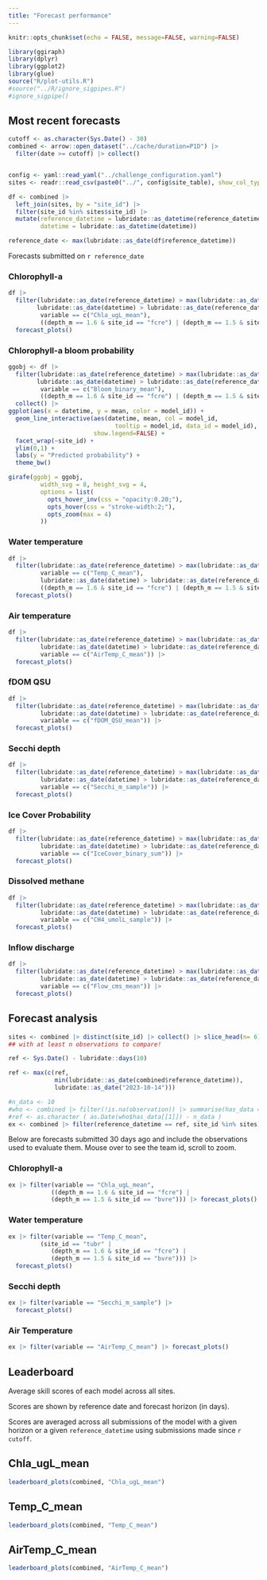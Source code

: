 ```yaml
---
title: "Forecast performance"
---
```


```r
knitr::opts_chunk$set(echo = FALSE, message=FALSE, warning=FALSE)
```

```r
library(ggiraph)
library(dplyr)
library(ggplot2)
library(glue)
source("R/plot-utils.R")
#source("../R/ignore_sigpipes.R")
#ignore_sigpipe()


```

## Most recent forecasts {#sec-performance}


```r
cutoff <- as.character(Sys.Date() - 30)
combined <- arrow::open_dataset("../cache/duration=P1D") |> 
  filter(date >= cutoff) |> collect()


config <- yaml::read_yaml("../challenge_configuration.yaml")
sites <- readr::read_csv(paste0("../", config$site_table), show_col_types = FALSE)

df <- combined |> 
  left_join(sites, by = "site_id") |> 
  filter(site_id %in% sites$site_id) |> 
  mutate(reference_datetime = lubridate::as_datetime(reference_datetime),
         datetime = lubridate::as_datetime(datetime))

reference_date <- max(lubridate::as_date(df$reference_datetime))
```

Forecasts submitted on `r reference_date`

::: panel-tabset

### Chlorophyll-a

```r


df |> 
  filter(lubridate::as_date(reference_datetime) > max(lubridate::as_date(df$reference_datetime)) - lubridate::days(1),
        lubridate::as_date(datetime) > lubridate::as_date(reference_datetime), 
         variable == c("Chla_ugL_mean"),
         ((depth_m == 1.6 & site_id == "fcre") | (depth_m == 1.5 & site_id == "bvre"))) |> 
  forecast_plots()
```

### Chlorophyll-a bloom probability

```r
ggobj <- df |> 
  filter(lubridate::as_date(reference_datetime) > max(lubridate::as_date(df$reference_datetime)) - lubridate::days(1),
        lubridate::as_date(datetime) > lubridate::as_date(reference_datetime), 
         variable == c("Bloom_binary_mean"),
         ((depth_m == 1.6 & site_id == "fcre") | (depth_m == 1.5 & site_id == "bvre"))) |> 
  collect() |>
ggplot(aes(x = datetime, y = mean, color = model_id)) + 
  geom_line_interactive(aes(datetime, mean, col = model_id,
                              tooltip = model_id, data_id = model_id),
                        show.legend=FALSE) +
  facet_wrap(~site_id) +
  ylim(0,1) +
  labs(y = "Predicted probability") +
  theme_bw()

girafe(ggobj = ggobj,
         width_svg = 8, height_svg = 4,
         options = list(
           opts_hover_inv(css = "opacity:0.20;"),
           opts_hover(css = "stroke-width:2;"),
           opts_zoom(max = 4)
         ))
```

### Water temperature

```r
df |> 
  filter(lubridate::as_date(reference_datetime) > max(lubridate::as_date(df$reference_datetime)) - lubridate::days(1),
         variable == c("Temp_C_mean"),
         lubridate::as_date(datetime) > lubridate::as_date(reference_datetime), 
         ((depth_m == 1.6 & site_id == "fcre") | (depth_m == 1.5 & site_id == "bvre"))) |>  
  forecast_plots()
```

### Air temperature

```r
df |> 
  filter(lubridate::as_date(reference_datetime) > max(lubridate::as_date(df$reference_datetime)) - lubridate::days(1),
         lubridate::as_date(datetime) > lubridate::as_date(reference_datetime), 
         variable == c("AirTemp_C_mean")) |> 
  forecast_plots()
```

### fDOM QSU

```r
df |> 
  filter(lubridate::as_date(reference_datetime) > max(lubridate::as_date(df$reference_datetime)) - lubridate::days(1),
         lubridate::as_date(datetime) > lubridate::as_date(reference_datetime), 
         variable == c("fDOM_QSU_mean")) |> 
  forecast_plots()
```

### Secchi depth

```r
df |> 
  filter(lubridate::as_date(reference_datetime) > max(lubridate::as_date(df$reference_datetime)) - lubridate::days(1),
         lubridate::as_date(datetime) > lubridate::as_date(reference_datetime), 
         variable == c("Secchi_m_sample")) |> 
  forecast_plots()
```

### Ice Cover Probability

```r
df |> 
  filter(lubridate::as_date(reference_datetime) > max(lubridate::as_date(df$reference_datetime)) - lubridate::days(1),
         lubridate::as_date(datetime) > lubridate::as_date(reference_datetime), 
         variable == c("IceCover_binary_sum")) |> 
  forecast_plots()
```

### Dissolved methane

```r
df |> 
  filter(lubridate::as_date(reference_datetime) > max(lubridate::as_date(df$reference_datetime)) - lubridate::days(1),
         lubridate::as_date(datetime) > lubridate::as_date(reference_datetime), 
         variable == c("CH4_umolL_sample")) |> 
  forecast_plots()
```


### Inflow discharge

```r
df |> 
  filter(lubridate::as_date(reference_datetime) > max(lubridate::as_date(df$reference_datetime)) - lubridate::days(1),
         lubridate::as_date(datetime) > lubridate::as_date(reference_datetime), 
         variable == c("Flow_cms_mean")) |> 
  forecast_plots()
```

:::

## Forecast analysis

```r
sites <- combined |> distinct(site_id) |> collect() |> slice_head(n= 6) |> pull(site_id)
## with at least n observations to compare!

ref <- Sys.Date() - lubridate::days(10)

ref <- max(c(ref, 
             min(lubridate::as_date(combined$reference_datetime)),
             lubridate::as_date("2023-10-14")))

#n_data <- 10
#who <- combined |> filter(!is.na(observation)) |> summarise(has_data = max(reference_datetime)) |> collect()
#ref <- as.character ( as.Date(who$has_data[[1]]) - n_data )
ex <- combined |> filter(reference_datetime == ref, site_id %in% sites) 

```

Below are forecasts submitted 30 days ago and include the observations used to evaluate them. Mouse over to see the team id, scroll to zoom.

::: panel-tabset

### Chlorophyll-a

```r
ex |> filter(variable == "Chla_ugL_mean",
            ((depth_m == 1.6 & site_id == "fcre") | 
            (depth_m == 1.5 & site_id == "bvre"))) |> forecast_plots()
```

### Water temperature

```r
ex |> filter(variable == "Temp_C_mean",
         (site_id == "tubr" | 
            (depth_m == 1.6 & site_id == "fcre") | 
            (depth_m == 1.5 & site_id == "bvre"))) |> 
  forecast_plots()
```

### Secchi depth

```r
ex |> filter(variable == "Secchi_m_sample") |> 
  forecast_plots()
```

### Air Temperature

```r
ex |> filter(variable == "AirTemp_C_mean") |> forecast_plots()
```
:::

## Leaderboard

Average skill scores of each model across all sites.\

Scores are shown by reference date and forecast horizon (in days).\

Scores are averaged across all submissions of the model with a given horizon or a given `reference_datetime` using submissions made since `r cutoff`.\

::: panel-tabset
## Chla_ugL_mean

```r
leaderboard_plots(combined, "Chla_ugL_mean")
```

## Temp_C_mean

```r
leaderboard_plots(combined, "Temp_C_mean")
```
## AirTemp_C_mean

```r
leaderboard_plots(combined, "AirTemp_C_mean")
```
:::
